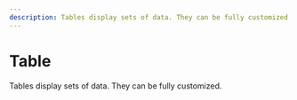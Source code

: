 ```yaml
---
description: Tables display sets of data. They can be fully customized.
---
```


# Table

<HeaderComponent
  htmlTag="studs-table"
  jsxTag="StudsTable"
  version="Since 2.0"
  status="Unstable"
  urlGithub="display/table.ts"
  urlStrbook="studs-display-table--docs"
/>

Tables display sets of data. They can be fully customized.
